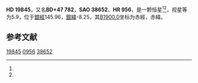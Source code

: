{{Starbox begin
| name = HD 19845
}}
{{Starbox observe
| epoch = [[J2000.0|J2000.0]]
| constell = {{星座名待查}}<ref name=SIMBAD>{{cite web
 | url=http://simbad.u-strasbg.fr/simbad/sim-id?Ident=HR+956
 | title=Pulsating variable Star
 | publisher=Centre de Données astronomiques de Strasbourg
 | work=SIMBAD
 | accessdate=2012-07-13
 | archive-date=2016-03-16
 | archive-url=https://web.archive.org/web/20160316085518/http://simbad.u-strasbg.fr/simbad/sim-id?Ident=HR+956
 | dead-url=no
 }}</ref><ref name=DATA>{{cite web
 | url=http://vizier.u-strasbg.fr/viz-bin/VizieR-5?-out.add=.&-source=5050&-corr=PK=HR&-out.max=9999&HR=956
 | title=VizieR Detailed Page
 | accessdate=2012-07-13
 | archive-date=2016-03-05
 | archive-url=https://web.archive.org/web/20160305005106/http://vizier.u-strasbg.fr/viz-bin/VizieR-5?-out.add=.&-source=5050&-corr=PK=HR&-out.max=9999&HR=956
 | dead-url=no
 }}</ref>
| 星官 = 
| ra = {{RA|3|13|24}}<ref name=SIMBAD /><ref name=DATA />
| dec = {{DEC|+48|10|37}}<ref name=SIMBAD /><ref name=DATA />
| appmag_v = 5.9<ref name=SIMBAD /><ref name=DATA />
}}
{{Starbox character
| class = G9III<ref name=SIMBAD /><ref name=DATA />
| b-v = 0.97<ref name=SIMBAD /><ref name=DATA />
| u-b = 0.81<ref name=SIMBAD /><ref name=DATA />
| r-i = <ref name=SIMBAD /><ref name=DATA />
| variable = 
}}
{{Starbox astrometry
| radial_v = 0.81
| prop_mo_ra = -10
| parallax = 
| p_error = 
}}
{{Starbox catalog
| names =BD+47 782，[[SAO星表|SAO]] 38652，[[HD星表|HD]] 19845，[[HR星表|HR]] 956}}
{{Starbox reference |Simbad=HR+956}}
{{Starbox end}}

'''HD 19845'''，又名'''BD+47 782'''，'''SAO 38652'''、'''HR 956'''，是一颗恒星<ref name=SIMBAD /><ref name=DATA />，视星等为5.9，位于[[銀道座標系|銀經]]145.96，[[銀道座標系|銀緯]]-8.25，其[[B1900.0|B1900.0]]坐标为赤經{{RA|3|6|27}}，赤緯{{DEC|+47|-8.25|4}}。

== 参考文献 ==
{{reflist}}

{{star-stub}}

[[Category:HD和HDE天體|19845]]
[[Category:HR天體|0956]]
[[Category:SAO天體|38652]]